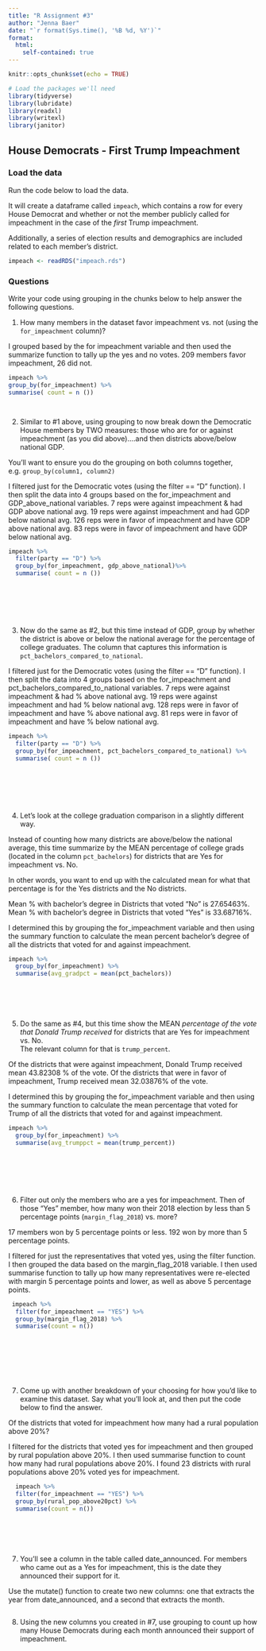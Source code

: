 ```yaml
---
title: "R Assignment #3"
author: "Jenna Baer"
date: "`r format(Sys.time(), '%B %d, %Y')`"
format:
  html:
    self-contained: true
---
```


```r
knitr::opts_chunk$set(echo = TRUE)

# Load the packages we'll need
library(tidyverse)
library(lubridate)
library(readxl)
library(writexl)
library(janitor)

```

## House Democrats - First Trump Impeachment

### Load the data

Run the code below to load the data.

It will create a dataframe called `impeach`, which contains a row for every House Democrat and whether or not the member publicly called for impeachment in the case of the *first* Trump impeachment.

Additionally, a series of election results and demographics are included related to each member's district.

```r

impeach <- readRDS("impeach.rds")


```

### Questions

Write your code using grouping in the chunks below to help answer the following questions.

1)  How many members in the dataset favor impeachment vs. not (using the `for_impeachment` column)?

I grouped based by the for impeachment variable and then used the summarize function to tally up the yes and no votes. 209 members favor impeachment, 26 did not.

```r

impeach %>%
group_by(for_impeachment) %>%
summarise( count = n ())




```

2)  Similar to #1 above, using grouping to now break down the Democratic House members by TWO measures: those who are for or against impeachment (as you did above)....and then districts above/below national GDP.  
  
You'll want to ensure you do the grouping on both columns together, e.g. `group_by(column1, column2)`

I filtered just for the Democratic votes (using the filter == "D" function). I then split the data into 4 groups based on the for_impeachment and GDP_above_national variables. 7 reps were against impeachment & had GDP above national avg. 19 reps were against impeachment and had GDP below national avg. 126 reps were in favor of impeachment and have GDP above national avg. 83 reps were in favor of impeachment and have GDP below national avg.
```r

impeach %>%
  filter(party == "D") %>%
  group_by(for_impeachment, gdp_above_national)%>%
  summarise( count = n ())








```

3)  Now do the same as #2, but this time instead of GDP, group by whether the district is above or below the national average for the percentage of college graduates. The column that captures this information is `pct_bachelors_compared_to_national`.

I filtered just for the Democratic votes (using the filter == "D" function). I then split the data into 4 groups based on the for_impeachment and pct_bachelors_compared_to_national variables. 7 reps were against impeachment & had % above national avg. 19 reps were against impeachment and had % below national avg. 128 reps were in favor of impeachment and have % above national avg. 81 reps were in favor of impeachment and have % below national avg. 

```r

impeach %>%
  filter(party == "D") %>%
  group_by(for_impeachment, pct_bachelors_compared_to_national) %>%
  summarise( count = n ())








```

4)  Let's look at the college graduation comparison in a slightly different way.  
  
Instead of counting how many districts are above/below the national average, this time summarize by the MEAN percentage of college grads (located in the column `pct_bachelors`) for districts that are Yes for impeachment vs. No.  
  
In other words, you want to end up with the calculated mean for what that percentage is for the Yes districts and the No districts.

Mean % with bachelor's degree in Districts that voted "No" is 27.65463%. Mean % with bachelor's degree in Districts that voted "Yes" is 33.68716%. 

I determined this by grouping the for_impeachment variable and then using the summary function to calculate the mean percent bachelor's degree of all the districts that voted for and against impeachment.

```r

impeach %>%
  group_by(for_impeachment) %>%
  summarise(avg_gradpct = mean(pct_bachelors))







```

5)  Do the same as #4, but this time show the MEAN *percentage of the vote that Donald Trump received* for districts that are Yes for impeachment vs. No.  
The relevant column for that is `trump_percent`.

Of the districts that were against impeachment, Donald Trump received mean 43.82308 % of the vote.
Of the districts that were in favor of impeachment, Trump received mean 32.03876% of the vote.

I determined this by grouping the for_impeachment variable and then using the summary function to calculate the mean percentage that voted for Trump of all the districts that voted for and against impeachment.
```r

impeach %>%
  group_by(for_impeachment) %>%
  summarise(avg_trumppct = mean(trump_percent))








```

6)  Filter out only the members who are a yes for impeachment. Then of those "Yes" member, how many won their 2018 election by less than 5 percentage points (`margin_flag_2018`) vs. more?

17 members won by 5 percentage points or less. 192 won by more than 5 percentage points.

I filtered for just the representatives that voted yes, using the filter function. I then grouped the data based on the margin_flag_2018 variable. I then used summarise function to tally up how many representatives were re-elected with margin 5 percentage points and lower, as well as above 5 percentage points.
```r

 impeach %>%
  filter(for_impeachment == "YES") %>%
  group_by(margin_flag_2018) %>%
  summarise(count = n())

  







```

7)  Come up with another breakdown of your choosing for how you'd like to examine this dataset. Say what you'll look at, and then put the code below to find the answer.

Of the districts that voted for impeachment how many had a rural population above 20%?

I filtered for the districts that voted yes for impeachment and then grouped by rural population above 20%. I then used summarise function to count how many had rural populations above 20%. I found 23 districts with rural populations above 20% voted yes for impeachment. 

```r

  impeach %>%
  filter(for_impeachment == "YES") %>%
  group_by(rural_pop_above20pct) %>%
  summarise(count = n())







```

7)  You'll see a column in the table called date_announced. For members who came out as a Yes for impeachment, this is the date they announced their support for it.  
  
Use the mutate() function to create two new columns: one that extracts the year from date_announced, and a second that extracts the month.

```r

  







```

8) Using the new columns you created in #7, use grouping to count up how many House Democrats during each month announced their support of impeachment.

```r

  







```



